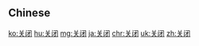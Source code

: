 {{also|關閉}}
==Chinese==
{{zh-see|關閉}}

[[ko:关闭]]
[[hu:关闭]]
[[mg:关闭]]
[[ja:关闭]]
[[chr:关闭]]
[[uk:关闭]]
[[zh:关闭]]